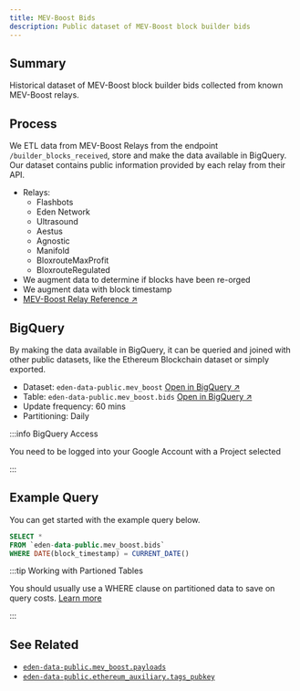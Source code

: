```yaml
---
title: MEV-Boost Bids
description: Public dataset of MEV-Boost block builder bids
---
```


## Summary

Historical dataset of MEV-Boost block builder bids collected from known MEV-Boost relays.

## Process

We ETL data from MEV-Boost Relays from the endpoint `/builder_blocks_received`, store and make the data available in BigQuery. Our dataset contains public information provided by each relay from their API.
* Relays:
  * Flashbots
  * Eden Network
  * Ultrasound
  * Aestus
  * Agnostic
  * Manifold
  * BloxrouteMaxProfit
  * BloxrouteRegulated
* We augment data to determine if blocks have been re-orged
* We augment data with block timestamp
* [MEV-Boost Relay Reference &nearr;](https://github.com/flashbots/mev-boost-relay/blob/98576112e245454a225e9a668cacfa498eea00b4/services/api/service.go#L71)

## BigQuery

By making the data available in BigQuery, it can be queried and joined with other public datasets, like the Ethereum Blockchain dataset or simply exported.

* Dataset: `eden-data-public.mev_boost` [Open in BigQuery &nearr;](https://console.cloud.google.com/bigquery?p=eden-data-public&d=mev_boost&page=dataset)
* Table: `eden-data-public.mev_boost.bids` [Open in BigQuery &nearr;](https://console.cloud.google.com/bigquery?p=eden-data-public&d=mev_boost&t=bids&page=table)
* Update frequency: 60 mins
* Partitioning: Daily

:::info BigQuery Access

You need to be logged into your Google Account with a Project selected

:::

## Example Query

You can get started with the example query below.

```sql
SELECT *
FROM `eden-data-public.mev_boost.bids` 
WHERE DATE(block_timestamp) = CURRENT_DATE()
```

:::tip Working with Partioned Tables

You should usually use a WHERE clause on partitioned data to save on query costs. [Learn more](https://cloud.google.com/bigquery/docs/partitioned-tables)

:::

## See Related

* [`eden-data-public.mev_boost.payloads`](./payloads)
* [`eden-data-public.ethereum_auxiliary.tags_pubkey`](../ethereum-auxiliary/tags-pubkey)